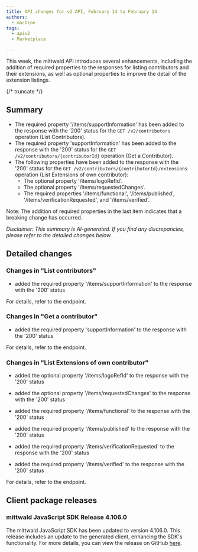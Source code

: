 ```yaml
---
title: API changes for v2 API, February 14 to February 14
authors:
  - machine
tags:
  - apiv2
  - Marketplace

---
```



This week, the mittwald API introduces several enhancements, including the addition of required properties to the responses for listing contributors and their extensions, as well as optional properties to improve the detail of the extension listings.

{/* truncate */}



## Summary


- The required property '/items/supportInformation' has been added to the response with the '200' status for the `GET /v2/contributors` operation (List Contributors).
- The required property 'supportInformation' has been added to the response with the '200' status for the `GET /v2/contributors/{contributorId}` operation (Get a Contributor).
- The following properties have been added to the response with the '200' status for the `GET /v2/contributors/{contributorId}/extensions` operation (List Extensions of own contributor):
  - The optional property '/items/logoRefId'.
  - The optional property '/items/requestedChanges'.
  - The required properties '/items/functional', '/items/published', '/items/verificationRequested', and '/items/verified'.

Note: The addition of required properties in the last item indicates that a breaking change has occurred.

_Disclaimer: This summary is AI-generated. If you find any discrepancies, please refer to the detailed changes below._


## Detailed changes



### Changes in "List contributors"


- added the required property '/items/supportInformation' to the response with the '200' status


For details, refer to the <OperationLink operation="extension-list-contributors" apiVersion="v2" /> endpoint.



### Changes in "Get a contributor"


- added the required property 'supportInformation' to the response with the '200' status


For details, refer to the <OperationLink operation="extension-get-contributor" apiVersion="v2" /> endpoint.



### Changes in "List Extensions of own contributor"


- added the optional property '/items/logoRefId' to the response with the '200' status

- added the optional property '/items/requestedChanges' to the response with the '200' status

- added the required property '/items/functional' to the response with the '200' status

- added the required property '/items/published' to the response with the '200' status

- added the required property '/items/verificationRequested' to the response with the '200' status

- added the required property '/items/verified' to the response with the '200' status


For details, refer to the <OperationLink operation="extension-list-own-extensions" apiVersion="v2" /> endpoint.




## Client package releases


### mittwald JavaScript SDK Release 4.106.0

The mittwald JavaScript SDK has been updated to version 4.106.0. This release includes an update to the generated client, enhancing the SDK's functionality. For more details, you can view the release on GitHub [here](https://github.com/mittwald/api-client-js/releases/tag/4.106.0).

